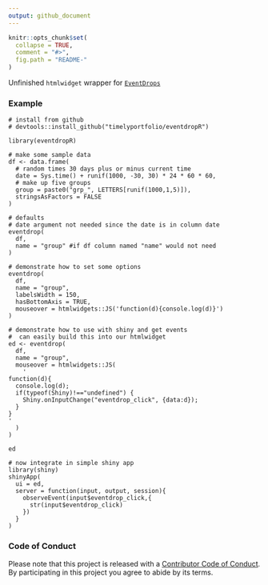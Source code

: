 ```yaml
---
output: github_document
---
```


<!-- README.md is generated from README.Rmd. Please edit that file -->

```r
knitr::opts_chunk$set(
  collapse = TRUE,
  comment = "#>",
  fig.path = "README-"
)
```

Unfinished `htmlwidget` wrapper for [`EventDrops`](https://github.com/marmelab/EventDrops)

### Example

```
# install from github
# devtools::install_github("timelyportfolio/eventdropR")

library(eventdropR)

# make some sample data
df <- data.frame(
  # random times 30 days plus or minus current time
  date = Sys.time() + runif(1000, -30, 30) * 24 * 60 * 60,
  # make up five groups
  group = paste0("grp_", LETTERS[runif(1000,1,5)]),
  stringsAsFactors = FALSE
)

# defaults
# date argument not needed since the date is in column date
eventdrop(
  df,
  name = "group" #if df column named "name" would not need
)

# demonstrate how to set some options
eventdrop(
  df,
  name = "group",
  labelsWidth = 150,
  hasBottomAxis = TRUE,
  mouseover = htmlwidgets::JS('function(d){console.log(d)}')
)

# demonstrate how to use with shiny and get events
#  can easily build this into our htmlwidget
ed <- eventdrop(
  df,
  name = "group",
  mouseover = htmlwidgets::JS(
    '
function(d){
  console.log(d);
  if(typeof(Shiny)!=="undefined") {
    Shiny.onInputChange("eventdrop_click", {data:d});
  }
}
'
  )
)

ed

# now integrate in simple shiny app
library(shiny)
shinyApp(
  ui = ed,
  server = function(input, output, session){
    observeEvent(input$eventdrop_click,{
      str(input$eventdrop_click)
    })
  }
)
```

### Code of Conduct

Please note that this project is released with a [Contributor Code of Conduct](CONDUCT.md). By participating in this project you agree to abide by its terms.

